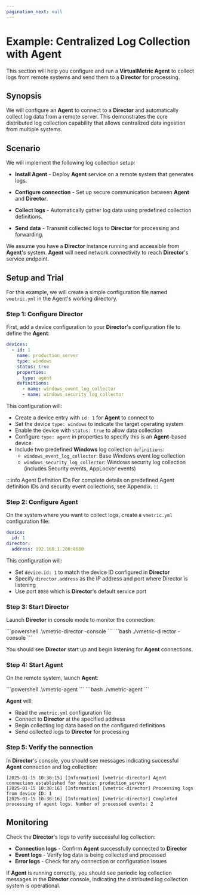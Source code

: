 ```yaml
---
pagination_next: null
---
```



# Example: Centralized Log Collection with Agent

This section will help you configure and run a **VirtualMetric Agent** to collect logs from remote systems and send them to a **Director** for processing.

## Synopsis

We will configure an **Agent** to connect to a **Director** and automatically collect log data from a remote server. This demonstrates the core distributed log collection capability that allows centralized data ingestion from multiple systems.

## Scenario

We will implement the following log collection setup:

- **Install Agent** - Deploy **Agent** service on a remote system that generates logs.

- **Configure connection** - Set up secure communication between **Agent** and **Director**.

- **Collect logs** - Automatically gather log data using predefined collection definitions.

- **Send data** - Transmit collected logs to **Director** for processing and forwarding.

We assume you have a **Director** instance running and accessible from **Agent**'s system. **Agent** will need network connectivity to reach **Director**'s service endpoint.

## Setup and Trial

<Include id="important-config-files" />

For this example, we will create a simple configuration file named `vmetric.yml` in the Agent's working directory.

### Step 1: Configure Director

First, add a device configuration to your **Director**'s configuration file to define the **Agent**:

```yaml title="director-config.yml"
devices:
  - id: 1
    name: production_server
    type: windows
    status: true
    properties:
      type: agent 
    definitions:
      - name: windows_event_log_collector
      - name: windows_security_log_collector
```

This configuration will:

- Create a device entry with `id: 1` for **Agent** to connect to
- Set the device `type: windows` to indicate the target operating system
- Enable the device with `status: true` to allow data collection
- Configure `type: agent` in properties to specify this is an **Agent**-based device
- Include two predefined **Windows** log collection `definitions`:
  - `windows_event_log_collector`: Base Windows event log collection
  - `windows_security_log_collector`: Windows security log collection (includes Security events, AppLocker events)

:::info Agent Definition IDs
For complete details on predefined Agent definition IDs and security event collections, see <Topic id="appendix-agent-names">Appendix</Topic>.
:::

### Step 2: Configure Agent

On the system where you want to collect logs, create a `vmetric.yml` configuration file:

```yaml title="vmetric.yml"
device:
  id: 1
director:
  address: 192.168.1.200:8080
```

This configuration will:

- Set `device.id: 1` to match the device ID configured in **Director**
- Specify `director.address` as the IP address and port where Director is listening
- Use port `8080` which is **Director**'s default service port

### Step 3: Start Director

Launch **Director** in console mode to monitor the connection:

<Tabs>
  <TabItem value="powershell" label="PowerShell" default>
    ```powershell
    .\vmetric-director -console
    ```
  </TabItem>
  <TabItem value="bash" label="Bash">
    ```bash
    ./vmetric-director -console
    ```
  </TabItem>
</Tabs>

You should see **Director** start up and begin listening for **Agent** connections.

### Step 4: Start Agent

On the remote system, launch **Agent**:

<Tabs>
  <TabItem value="powershell" label="PowerShell" default>
    ```powershell
    .\vmetric-agent
    ```
  </TabItem>
  <TabItem value="bash" label="Bash">
    ```bash
    ./vmetric-agent
    ```
  </TabItem>
</Tabs>

**Agent** will:

- Read the `vmetric.yml` configuration file
- Connect to **Director** at the specified address
- Begin collecting log data based on the configured definitions
- Send collected logs to **Director** for processing

### Step 5: Verify the connection

In **Director**'s console, you should see messages indicating successful **Agent** connection and log collection:

```console
[2025-01-15 10:30:15] [Information] [vmetric-director] Agent connection established for device: production_server
[2025-01-15 10:30:16] [Information] [vmetric-director] Processing logs from device ID: 1
[2025-01-15 10:30:16] [Information] [vmetric-director] Completed processing of agent logs. Number of processed events: 2
```

<Include id="info-update-config-live" />

## Monitoring

Check the **Director**'s logs to verify successful log collection:

- **Connection logs** - Confirm **Agent** successfully connected to **Director**
- **Event logs** - Verify log data is being collected and processed
- **Error logs** - Check for any connection or configuration issues

If **Agent** is running correctly, you should see periodic log collection messages in the **Director** console, indicating the distributed log collection system is operational.
